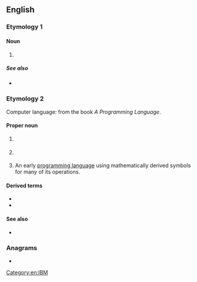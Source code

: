 {{also|apl}}
{{slim-wikipedia|APL (disambiguation)}}
==English==

===Etymology 1===

====Noun====
{{en-noun|-}}

# {{initialism of|[[acute]] [[promyelocytic]] [[leukemia]]|lang=en}}

=====See also=====
* {{projectlink|wikipedia|Acute promyelocytic leukemia}}

===Etymology 2===
Computer language: from the book ''A Programming Language''.

====Proper noun====
{{en-proper noun}}

# {{lb|en|astronomy|NASA|physics}} {{abbreviation of|[[applied|Applied]] [[physics|Physics]] [[laboratory|Laboratory]]|dot=|lang=en}} {{gloss|a Johns Hopkins University laboratory}}
# {{lb|en|physics|US}} {{abbreviation of|[[applied|Applied]] [[physics|Physics]] [[laboratory|Laboratory]]|dot=|lang=en}} {{gloss|at the University of Washington}}
# {{lb|en|computer languages}} An early [[programming language]] using mathematically derived symbols for many of its operations.

====Derived terms====
* {{l|en|APL-led}}
* {{l|en|pre-APL}}

====See also====
* {{projectlink|wikipedia|APL (programming language)}}

===Anagrams===
* {{anagrams|en|ALP|LPA|PAL|PLA|Pal|Pla|alp|lap|pal}}

[[Category:en:IBM]]